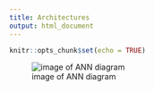 ```yaml
---
title: Architectures
output: html_document
---
```


```r
knitr::opts_chunk$set(echo = TRUE)
```
![image of ANN diagram](./ANN.jpg)

